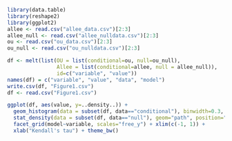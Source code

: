 
```r
library(data.table)
library(reshape2)
library(ggplot2)
allee <- read.csv("allee_data.csv")[2:3]
allee_null <- read.csv("allee_nulldata.csv")[2:3]
ou <- read.csv("ou_data.csv")[2:3]
ou_null <- read.csv("ou_nulldata.csv")[2:3]

df <- melt(list(OU = list(conditional=ou, null=ou_null), 
                Allee = list(conditional=allee, null = allee_null)), 
                id=c("variable", "value"))
names(df) = c("variable", "value", "data", "model")
write.csv(df, "Figure1.csv")
df <- read.csv("Figure1.csv")
```


``` r
ggplot(df, aes(value, y=..density..)) + 
  geom_histogram(data = subset(df, data=="conditional"), binwidth=0.3, alpha=.5) +
  stat_density(data = subset(df, data=="null"), geom="path", position="identity", adjust=2) + 
  facet_grid(model~variable, scales="free_y") + xlim(c(-1, 1)) + 
  xlab("Kendall's tau") + theme_bw()
````


